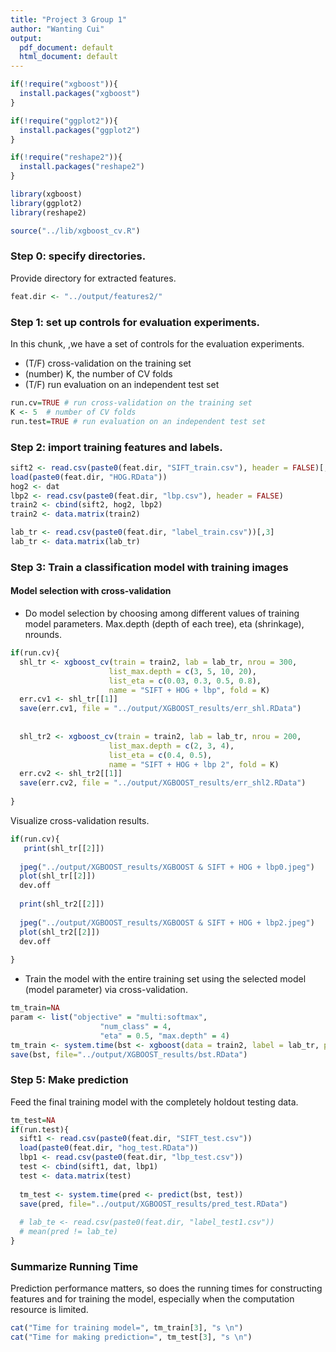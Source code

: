 ```yaml
---
title: "Project 3 Group 1"
author: "Wanting Cui"
output:
  pdf_document: default
  html_document: default
---
```



```r
if(!require("xgboost")){
  install.packages("xgboost")
}

if(!require("ggplot2")){
  install.packages("ggplot2")
}

if(!require("reshape2")){
  install.packages("reshape2")
}

library(xgboost)
library(ggplot2)
library(reshape2)

source("../lib/xgboost_cv.R")
```

### Step 0: specify directories.

Provide directory for extracted features.
```r
feat.dir <- "../output/features2/"
```

### Step 1: set up controls for evaluation experiments.

In this chunk, ,we have a set of controls for the evaluation experiments. 

+ (T/F) cross-validation on the training set
+ (number) K, the number of CV folds
+ (T/F) run evaluation on an independent test set


```r
run.cv=TRUE # run cross-validation on the training set
K <- 5  # number of CV folds
run.test=TRUE # run evaluation on an independent test set
```


### Step 2: import training features and labels.

```r
sift2 <- read.csv(paste0(feat.dir, "SIFT_train.csv"), header = FALSE)[, -1]
load(paste0(feat.dir, "HOG.RData"))
hog2 <- dat
lbp2 <- read.csv(paste0(feat.dir, "lbp.csv"), header = FALSE)
train2 <- cbind(sift2, hog2, lbp2)
train2 <- data.matrix(train2)

lab_tr <- read.csv(paste0(feat.dir, "label_train.csv"))[,3]
lab_tr <- data.matrix(lab_tr)
```


### Step 3: Train a classification model with training images

#### Model selection with cross-validation
* Do model selection by choosing among different values of training model parameters. Max.depth (depth of each tree), eta (shrinkage), nrounds. 
```r

if(run.cv){
  shl_tr <- xgboost_cv(train = train2, lab = lab_tr, nrou = 300, 
                      list_max.depth = c(3, 5, 10, 20), 
                      list_eta = c(0.03, 0.3, 0.5, 0.8),
                      name = "SIFT + HOG + lbp", fold = K)
  err.cv1 <- shl_tr[[1]]
  save(err.cv1, file = "../output/XGBOOST_results/err_shl.RData")
  
  
  shl_tr2 <- xgboost_cv(train = train2, lab = lab_tr, nrou = 200, 
                      list_max.depth = c(2, 3, 4), 
                      list_eta = c(0.4, 0.5),
                      name = "SIFT + HOG + lbp 2", fold = K)
  err.cv2 <- shl_tr2[[1]]
  save(err.cv2, file = "../output/XGBOOST_results/err_shl2.RData")
  
}
```

Visualize cross-validation results. 

```r
if(run.cv){
   print(shl_tr[[2]])
  
  jpeg("../output/XGBOOST_results/XGBOOST & SIFT + HOG + lbp0.jpeg")
  plot(shl_tr[[2]])
  dev.off
  
  print(shl_tr2[[2]])
  
  jpeg("../output/XGBOOST_results/XGBOOST & SIFT + HOG + lbp2.jpeg")
  plot(shl_tr2[[2]])
  dev.off
  
}

```


* Train the model with the entire training set using the selected model (model parameter) via cross-validation.
```r
tm_train=NA
param <- list("objective" = "multi:softmax",
                    "num_class" = 4,
                    "eta" = 0.5, "max.depth" = 4)
tm_train <- system.time(bst <- xgboost(data = train2, label = lab_tr, params = param, nrounds = 80, verbose = 0))
save(bst, file="../output/XGBOOST_results/bst.RData")
```

### Step 5: Make prediction 
Feed the final training model with the completely holdout testing data. 
```r
tm_test=NA
if(run.test){
  sift1 <- read.csv(paste0(feat.dir, "SIFT_test.csv"))
  load(paste0(feat.dir, "hog_test.RData"))
  lbp1 <- read.csv(paste0(feat.dir, "lbp_test.csv"))
  test <- cbind(sift1, dat, lbp1)
  test <- data.matrix(test)
  
  tm_test <- system.time(pred <- predict(bst, test))
  save(pred, file="../output/XGBOOST_results/pred_test.RData")
  
  # lab_te <- read.csv(paste0(feat.dir, "label_test1.csv"))
  # mean(pred != lab_te)
}
```

### Summarize Running Time
Prediction performance matters, so does the running times for constructing features and for training the model, especially when the computation resource is limited. 
```r
cat("Time for training model=", tm_train[3], "s \n")
cat("Time for making prediction=", tm_test[3], "s \n")
```
